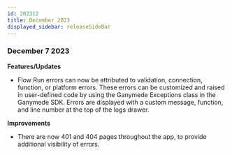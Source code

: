 ```yaml
---
id: 202312
title: December 2023
displayed_sidebar: releaseSideBar
---
```


### December 7 2023
**Features/Updates**
- Flow Run errors can now be attributed to validation, connection, function, or platform errors. These errors can be customized and raised in user-defined code by using the Ganymede Exceptions class in the Ganymede SDK. Errors are displayed with a custom message, function, and line number at the top of the logs drawer.

**Improvements**
- There are now 401 and 404 pages throughout the app, to provide additional visibility of errors.